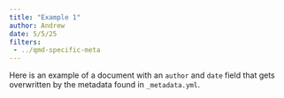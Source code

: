 ```yaml
---
title: "Example 1"
author: Andrew
date: 5/5/25
filters:
 - ../qmd-specific-meta
---
```


Here is an example of a document with an `author` and `date` field that gets overwritten by the metadata found in `_metadata.yml`.
